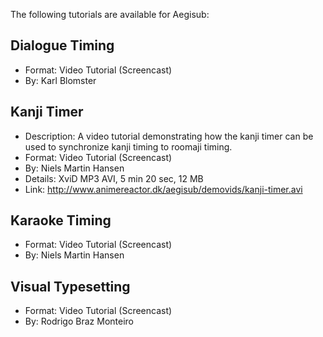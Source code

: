 The following tutorials are available for Aegisub:

== Dialogue Timing ==
{{Todo|actually do this}}
* Format: Video Tutorial (Screencast)
* By: Karl Blomster

== Kanji Timer ==
* Description: A video tutorial demonstrating how the kanji timer can be used to synchronize kanji timing to roomaji timing.
* Format: Video Tutorial (Screencast)
* By: Niels Martin Hansen
* Details: XviD MP3 AVI, 5 min 20 sec, 12 MB
* Link: http://www.animereactor.dk/aegisub/demovids/kanji-timer.avi

== Karaoke Timing ==
{{todo|Actually do this}}
* Format: Video Tutorial (Screencast)
* By: Niels Martin Hansen

== Visual Typesetting ==
{{todo|Actually do this}}
* Format: Video Tutorial (Screencast)
* By: Rodrigo Braz Monteiro
